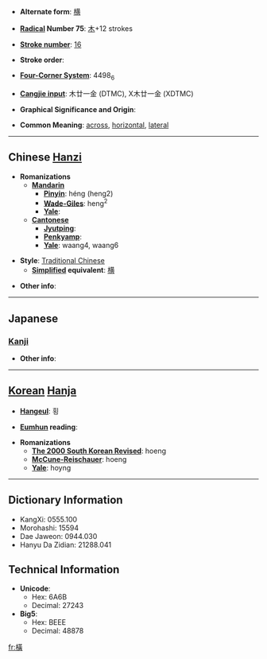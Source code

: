 * '''Alternate form''': [[横]]

* '''[[Wiktionary:Chinese radical index| Radical]] Number 75''': [[Wiktionary:Chinese radical index 木|木]]+12 strokes

* '''[[Wiktionary:Chinese total strokes index|Stroke number]]''': [[Wiktionary:Chinese total strokes index 16|16]]

* '''Stroke order''': 

* '''[[Wiktionary:Chinese four corner index|Four-Corner System]]''': 4498<sub>6</sub>

* '''[[Wiktionary:Chinese Cangjie index|Cangjie input]]''': 木廿一金 (DTMC), X木廿一金 (XDTMC)

* '''Graphical Significance and Origin''': 

* '''Common Meaning''': [[across]], [[horizontal]], [[lateral]]

----

== Chinese [[Hanzi]] ==

* '''Romanizations'''
** '''[[Mandarin]]'''
*** '''[[Pinyin]]''': héng (heng2)
*** '''[[Wade-Giles]]''': heng<sup>2</sup>
*** '''[[Yale]]''': 
** '''[[Cantonese]]'''
*** '''[[Jyutping]]''':
*** '''[[Penkyamp]]''': 
*** '''[[Yale]]''': waang4, waang6

* '''Style''': [[Traditional Chinese]] 
** '''[[Simplified Chinese|Simplified]] equivalent''': [[横]]

* '''Other info''': 

----

==Japanese==
===[[Kanji]]===
{{kanji|on readings=[[おう]] (ō), [[こう]] (kō)
|kun readings=[[よこ]] (yoko), [[よこたわる]] (yokotawaru), [[よこたえる]] (yokotaeru)
}}

* '''Other info''':  

----

== [[Korean]] [[Hanja]] ==

* '''[[Hangeul]]''': 횡

* '''[[Eumhun]] reading''': 

* '''Romanizations'''
** '''[[The 2000 South Korean Revised Romanization|The 2000 South Korean Revised]]''': hoeng
** '''[[McCune-Reischauer]]''': hoeng
** '''[[Yale]]''': hoyng

----

== Dictionary Information ==

* KangXi: 0555.100
* Morohashi: 15594
* Dae Jaweon: 0944.030
* Hanyu Da Zidian: 21288.041

== Technical Information ==

* '''Unicode''':
** Hex: 6A6B
** Decimal: 27243
* '''Big5''':
** Hex: BEEE
** Decimal: 48878

[[fr:橫]]